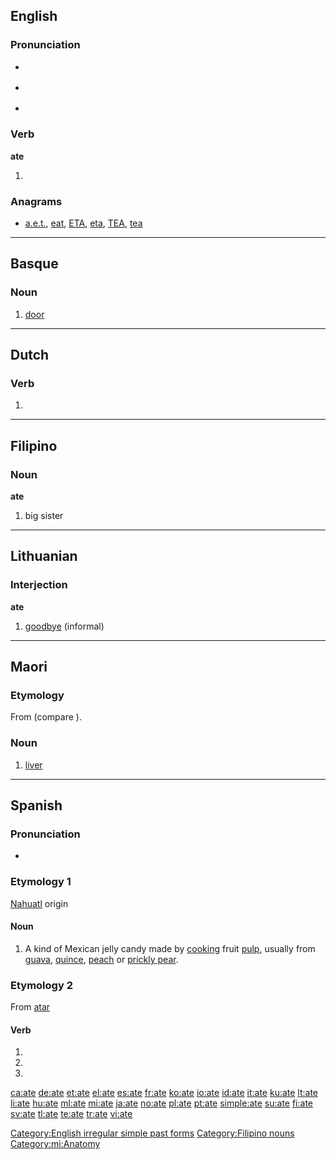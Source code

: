 {{also|ATE|até|-ate|-áte}}
==English==

===Pronunciation===
* {{a|US}} {{IPA|/eɪt/}}
*: {{audio|en-us-ate.ogg|Audio (US)}}
* {{a|UK}} {{IPA|/ɛt/|/eɪt/}}
*: {{rhymes|ɛt|eɪt}}
* {{homophones|eight}}

===Verb===
'''ate'''

# {{simple past of|[[eat]]}}

===Anagrams===
* [[a.e.t.#English|a.e.t.]], [[eat#English|eat]], [[ETA#English|ETA]], [[eta#English|eta]], [[TEA#English|TEA]], [[tea#English|tea]]

[[Category:English irregular simple past forms]]

----

==Basque==

===Noun===
{{infl|eu|noun}}

# [[door]]

----

==Dutch==

===Verb===
{{infl|nl}}

# {{nl-verb-form|n=sg|t=past|m=subj|eten}}

----

==Filipino==

===Noun===
'''ate'''

# big sister

[[Category:Filipino nouns]]

----

==Lithuanian==

===Interjection===
'''ate'''

# [[goodbye]] (informal)

----

==Maori==

===Etymology===
From {{proto|Oceanic|lang=mi}} (compare {{etyl|id|-}} {{term|hati|lang=id}}).

===Noun===
{{infl|mi|noun}}

# [[liver]]

[[Category:mi:Anatomy]]

----

==Spanish==

===Pronunciation===
* {{IPA|/ˈa.t̪e/|lang=es}}

===Etymology 1===
[[Nahuatl]] origin

====Noun====
{{infl|es|noun}}

# A kind of Mexican jelly candy made by [[cooking]] fruit [[pulp]], usually from [[guava]], [[quince#English|quince]], [[peach]] or [[prickly pear]].

===Etymology 2===
From [[atar]]

====Verb====
{{es-verb-form|atar}}

# {{es-verb form of|ending=ar|mood=subjunctive|tense=present|pers=1|number=singular|[[atar]]}}
# {{es-verb form of|ending=ar|mood=subjunctive|tense=present|pers=2|formal=yes|number=singular|[[atar]]}}
# {{es-verb form of|ending=ar|mood=subjunctive|tense=present|pers=3|number=singular|[[atar]]}}

[[ca:ate]]
[[de:ate]]
[[et:ate]]
[[el:ate]]
[[es:ate]]
[[fr:ate]]
[[ko:ate]]
[[io:ate]]
[[id:ate]]
[[it:ate]]
[[ku:ate]]
[[lt:ate]]
[[li:ate]]
[[hu:ate]]
[[ml:ate]]
[[mi:ate]]
[[ja:ate]]
[[no:ate]]
[[pl:ate]]
[[pt:ate]]
[[simple:ate]]
[[su:ate]]
[[fi:ate]]
[[sv:ate]]
[[tl:ate]]
[[te:ate]]
[[tr:ate]]
[[vi:ate]]